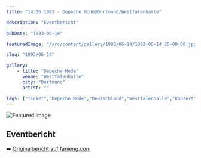 ```yaml
---
title: "14.06.1993 - Depeche Mode@Dortmund/Westfalenhalle"

description: "Eventbericht"

pubDate: "1993-06-14"

featuredImage: "/src/content/gallery/1993/06-14/1993-06-14_20-00-00.jpg"

slug: "1993/06-14"

gallery:
    - title: "Depeche Mode"
      venue: "Westfalenhalle"
      city: "Dortmund"
      artist: ""

tags: ["Ticket","Depeche Mode","Deutschland","Westfalenhalle","Konzert","€23.00","1993","Devotional Tour","Dortmund"]
---
```


![Featured Image](/src/content/gallery/1993/06-14/1993-06-14_20-00-00.jpg)

## Eventbericht

➡️ [Originalbericht auf fanieng.com](https://fanieng.com/1993/06/14/1993-06-14-depeche-mode-dortmund-westfalenhalle/)
